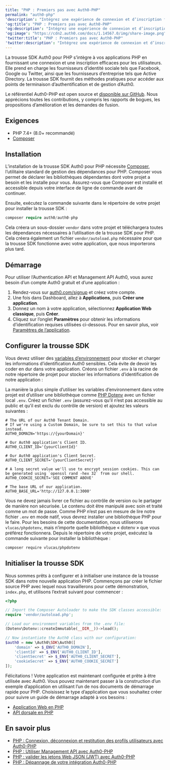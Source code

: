 ```yaml
---
title: "PHP : Premiers pas avec Auth0-PHP"
permalink: "auth0-php"
'description': "Intégrez une expérience de connexion et d’inscription fluide pour vos applications PHP."
'og:title': "PHP : Premiers pas avec Auth0-PHP"
'og:description': "Intégrez une expérience de connexion et d’inscription fluide pour vos applications PHP."
'og:image': "https://cdn2.auth0.com/docs/1.14567.0/img/share-image.png"
'twitter:title': "PHP : Premiers pas avec Auth0-PHP"
'twitter:description': "Intégrez une expérience de connexion et d’inscription fluide pour vos applications PHP."
---
```


La trousse SDK Auth0 pour PHP s’intègre à vos applications PHP en fournissant une connexion et une inscription efficaces pour les utilisateurs. Elle prend en charge les fournisseurs d’identité sociale tels que Facebook, Google ou Twitter, ainsi que les fournisseurs d’entreprise tels que Active Directory. La trousse SDK fournit des méthodes pratiques pour accéder aux points de terminaison d’authentification et de gestion d’Auth0.

Le référentiel Auth0-PHP est open source et [disponible sur GitHub](https://github.com/auth0/auth0-PHP). Nous apprécions toutes les contributions, y compris les rapports de bogues, les propositions d’amélioration et les demandes de fusion.

## Exigences

* PHP 7.4+ (8.0+ recommandé)
* [Composer](https://getcomposer.org/doc/00-intro.md)

## Installation

L’installation de la trousse SDK Auth0 pour PHP nécessite [Composer](https://getcomposer.org/doc/00-intro.md#installation-linux-unix-macos), l’utilitaire standard de gestion des dépendances pour PHP. Composer vous permet de déclarer les bibliothèques dépendantes dont votre projet a besoin et les installe pour vous. Assurez-vous que Composer est installé et accessible depuis votre interface de ligne de commande avant de continuer.

Ensuite, exécutez la commande suivante dans le répertoire de votre projet pour installer la trousse SDK :

```php lines
composer require auth0/auth0-php
```

Cela créera un sous-dossier `vendor` dans votre projet et téléchargera toutes les dépendances nécessaires à l’utilisation de la trousse SDK pour PHP. Cela créera également un fichier `vendor/autoload.php` nécessaire pour que la trousse SDK fonctionne avec votre application, que nous importerons plus tard.

## Démarrage

Pour utiliser l’Authentication API et <Tooltip href="/docs/docs/fr-ca/glossary?term=management-api" tip="Management API
Un produit permettant aux clients d’effectuer des tâches administratives." cta="Voir le glossaire">Management API</Tooltip> Auth0, vous aurez besoin d’un compte Auth0 gratuit et d’une application :

1. Rendez-vous sur [auth0.com/signup](https://auth0.com/signup) et créez votre compte.
2. Une fois dans Dashboard, allez à **Applications**, puis **Créer une application**.
3. Donnez un nom à votre application, sélectionnez **Application Web classique**, puis **Créer**.
4. Cliquez sur l’onglet **Paramètres** pour obtenir les informations d’identification requises utilisées ci-dessous. Pour en savoir plus, voir [Paramètres de l’application](/docs/fr-ca/get-started/applications/application-settings).

## Configurer la trousse SDK

Vous devez utiliser des [variables d’environnement](https://secure.php.net/manual/en/reserved.variables.environment.php) pour stocker et charger les informations d’identification Auth0 sensibles. Cela évite de devoir les coder en dur dans votre application. Créons un fichier `.env` à la racine de notre répertoire de projet pour stocker les informations d’identification de notre application :

La manière la plus simple d’utiliser les variables d’environnement dans votre projet est d’utiliser une bibliothèque comme [PHP Dotenv](https://github.com/josegonzalez/php-dotenv) avec un fichier local `.env`. Créez un fichier `.env` (assurez-vous qu’il n’est pas accessible au public et qu’il est exclu du contrôle de version) et ajoutez les valeurs suivantes :

``` lines
# The URL of our Auth0 Tenant Domain.
# If we're using a Custom Domain, be sure to set this to that value instead.
AUTH0_DOMAIN='https://{yourDomain}'

# Our Auth0 application's Client ID.
AUTH0_CLIENT_ID='{yourClientId}'

# Our Auth0 application's Client Secret.
AUTH0_CLIENT_SECRET='{yourClientSecret}'

# A long secret value we'll use to encrypt session cookies. This can be generated using `openssl rand -hex 32` from our shell.
AUTH0_COOKIE_SECRET='SEE COMMENT ABOVE'

# The base URL of our application.
AUTH0_BASE_URL='http://127.0.0.1:3000'
```

Vous ne devez jamais livrer ce fichier au contrôle de version ou le partager de manière non sécurisée. Le contenu doit être manipulé avec soin et traité comme un mot de passe.
Comme PHP n’est pas en mesure de lire notre fichier `.env` en mode natif, vous devrez installer une bibliothèque PHP pour le faire. Pour les besoins de cette documentation, nous utiliserons `vlucas/phpdotenv`, mais n’importe quelle bibliothèque « dotenv » que vous préférez fonctionnera. Depuis le répertoire de votre projet, exécutez la commande suivante pour installer la bibliothèque :

```bash lines
composer require vlucas/phpdotenv
```

## Initialiser la trousse SDK

Nous sommes prêts à configurer et à initialiser une instance de la trousse SDK dans notre nouvelle application PHP. Commençons par créer le fichier source PHP avec lequel nous travaillerons pour cette démonstration, `index.php`, et utilisons l’extrait suivant pour commencer :

```php lines
<?php

// Import the Composer Autoloader to make the SDK classes accessible:
require 'vendor/autoload.php';

// Load our environment variables from the .env file:
(Dotenv\Dotenv::createImmutable(__DIR__))->load();

// Now instantiate the Auth0 class with our configuration:
$auth0 = new \Auth0\SDK\Auth0([
    'domain' => $_ENV['AUTH0_DOMAIN'],
    'clientId' => $_ENV['AUTH0_CLIENT_ID'],
    'clientSecret' => $_ENV['AUTH0_CLIENT_SECRET'],
    'cookieSecret' => $_ENV['AUTH0_COOKIE_SECRET']
]);
```

Félicitations ! Votre application est maintenant configurée et prête à être utilisée avec Auth0. Vous pouvez maintenant passer à la construction d’un exemple d’application en utilisant l’un de nos documents de démarrage rapide pour PHP. Choisissez le type d’application que vous souhaitez créer pour suivre un guide de démarrage adapté à vos besoins :

* [Application Web en PHP](https://auth0.com/docs/quickstart/webapp/php/)
* [API dorsale en PHP](https://auth0.com/docs/quickstart/backend/php/)

## En savoir plus

* [PHP : Connexion, déconnexion et restitution des profils utilisateurs avec Auth0-PHP](/docs/fr-ca/libraries/auth0-php/auth0-php-basic-use)
* [PHP : Utiliser Management API avec Auth0-PHP](/docs/fr-ca/libraries/auth0-php/using-the-management-api-with-auth0-php)
* [PHP : valider les jetons Web JSON (JWT) avec Auth0-PHP](/docs/fr-ca/libraries/auth0-php/validating-jwts-with-auth0-php)
* [PHP : Dépannage de votre intégration Auth0-PHP](/docs/fr-ca/libraries/auth0-php/troubleshoot-auth0-php-library)